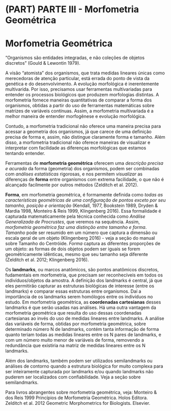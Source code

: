 # (PART) PARTE III - Morfometria Geométrica {-}

# Morfometria Geométrica

"Organismos são entidades integradas, e não coleções de objetos discretos" (Gould & Lewontin 1979).

A visão "atomista" dos organismos, que trata medidas lineares únicas como merecedoras de atenção particular, está errada do ponto de vista da genética e do desenvolvimento. A evolução morfológica é inerentemente multivarida. Por isso, precisamos usar ferramentas multivariadas para entender os processos biológicos que produzem morfologias distintas. A morfometria fornece maneiras quantitativas de comparar a forma dos organismos, obtidas a partir do uso de ferramentas matemáticas sobre matrizes de variáveis contínuas. Assim, a morfometria multivariada é a melhor maneira de entender morfogênese e evolução morfológica.  

Contudo, a morfometria tradicional não oferece uma maneira precisa para acessar a geometria dos organismos, já que carece de uma definição precisa de forma e, assim, não distingue claramente forma e tamanho. Além disso, a morfometria tradicional não oferece maneiras de visualizar e interpretar com facilidade as diferenças morfológicas que estamos tentando entender. 

Ferramentas de **morfometria geométrica** oferecem uma *descrição precisa e acurada* da forma (geometria) dos organismos, podem ser combinadas com *análises estatísticas* rigorosas, e nos permitem *visualizar* as diferenças de **forma** entre organismos com extrema facilidade, o que não é alcançado facilmente por outros métodos (Zelditch et al. 2012).

**Forma**, em morfometria geométrica, é formamente definida como *todas as características geométricas de uma configuração de pontos exceto por seu tamanho, posição e orientação* (Kendall, 1977, Bookstein 1989, Dryden & Mardia 1998, Monteiro & Reis 1999, Klingenberg 2016). Essa formalidade é capturada matematicamente pela técnica conhecida como *Análise Generalizada de Procrustes*, que veremos na sequência. Assim, *morfometria geométrica faz uma distinção entre tamanho e forma*. *Tamanho* pode ser resumido em um número que captura a dimensão ou escala geral de um objeto (Klingenberg 2016) - veja a seção do manual sobre Tamanho do Centróide. *Forma* captura as diferentes proporções de um objeto: as formas de dois objetos podem ser iguais se forem geométricamente idênticas, mesmo que seu tamanho seja diferente (Zelditch et al. 2012; Klingenberg 2016).

Os **landmarks**, ou marcos anatômicos, são pontos anatômicos discretos, fudamentais em morfometria, que precisam ser reconhecíveis em todos os indivíduos/objetos da amostra. A definição dos landmarks é central, já que eles permitirão capturar as estruturas biológicas de interesse (entre os landmarks) e comparar essas estruturas entre organismos. Daí a importância de os landmarks serem homólogos entre os indivíduos no estudo. Em morfometria geométrica, as **coordenadas cartesianas** desses landmarks é que serão usadas nas análises. Há uma outra vantagem da morfometria geométrica que resulta do uso dessas coordenadas cartesianas ao invés do uso de medidas lineares entre landmarks. A análise das variáveis de forma, obtidas por morfometria geométrica, sobre determinado número N de landmarks, contém tanta informação de forma quanto teriam todas as medidas lineares entre os N pares de landmarks, e com um número muito menor de variáveis de forma, removendo a redundância que existiria na matriz de medidas lineares entre os N landmarks.

Além dos landmarks, também podem ser utilizados semilandmarks ou análises de contorno quando a estrutura biológica for muito complexa para ser inteiramente capturada por landmarks e/ou quando landmarks não puderem ser localizados com confiabilidade. Veja a seção sobre semilandmarks.

Para livros abrangentes sobre morfometria geométrica, veja:
Monteiro & dos Reis 1999 Princípios de Morfometria Geométrica. Holos Editora.
Zelditch et al. 2012 Geometric Morphometrics for Biologists. Elsevier.

\pagebreak

